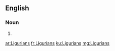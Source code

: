 ==English==

===Noun===
{{head|en|plural}}

# {{plural of|Ligurian|lang=en|nocat=1}}

[[ar:Ligurians]]
[[fr:Ligurians]]
[[ku:Ligurians]]
[[mg:Ligurians]]